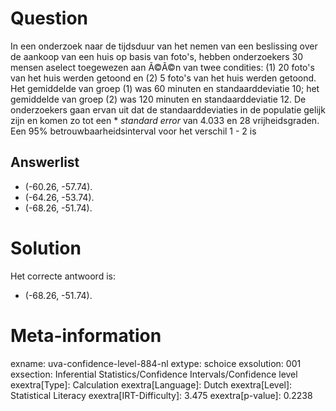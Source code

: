Question
========

In een onderzoek naar de tijdsduur van het nemen van een beslissing over
de aankoop van een huis op basis van foto\'s, hebben onderzoekers 30
mensen aselect toegewezen aan Ã©Ã©n van twee condities: (1) 20 foto\'s
van het huis werden getoond en (2) 5 foto\'s van het huis werden
getoond. Het gemiddelde van groep (1) was 60 minuten en
standaarddeviatie 10; het gemiddelde van groep (2) was 120 minuten en
standaarddeviatie 12. De onderzoekers gaan ervan uit dat de
standaarddeviaties in de populatie gelijk zijn en komen zo tot een
* *standard error* van 4.033 en 28 vrijheidsgraden. Een 95%
betrouwbaarheidsinterval voor het verschil 1 - 2 is


Answerlist
----------

* (-60.26, -57.74).
* (-64.26, -53.74).
* (-68.26, -51.74).

Solution
========

Het correcte antwoord is: 

* (-68.26, -51.74).

Meta-information
================
exname: uva-confidence-level-884-nl
extype: schoice
exsolution: 001
exsection: Inferential Statistics/Confidence Intervals/Confidence level
exextra[Type]: Calculation
exextra[Language]: Dutch
exextra[Level]: Statistical Literacy
exextra[IRT-Difficulty]: 3.475
exextra[p-value]: 0.2238
